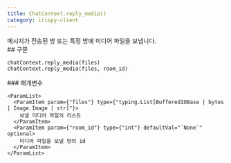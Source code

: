 ```yaml
---
title: ChatContext.reply_media()
category: irispy-client
---
```


<Section>
  메시지가 전송된 방 또는 특정 방에 미디어 파일을 보냅니다.
</Section>
<Section>
  ## 구문

  ~~~py
  chatContext.reply_media(files)
  chatContext.reply_media(files, room_id)
  ~~~

  <Section>
    ### 매개변수

    <ParamList>
      <ParamItem param={"files"} type={"typing.List[BufferedIOBase | bytes | Image.Image | str]"}>
        보낼 미디어 파일의 리스트
      </ParamItem>
      <ParamItem param={"room_id"} type={"int"} defaultVal="`None`" optional>
        미디어 파일을 보낼 방의 id
      </ParamItem>
    </ParamList>
  </Section>
</Section>